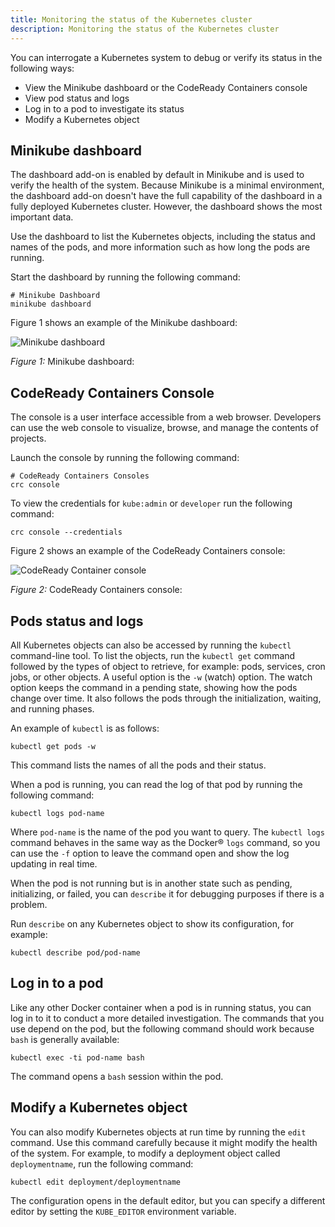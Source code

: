 ```yaml
---
title: Monitoring the status of the Kubernetes cluster
description: Monitoring the status of the Kubernetes cluster
---
```


You can interrogate a Kubernetes system to debug or verify its status in the following ways:

* View the Minikube dashboard or the CodeReady Containers console
* View pod status and logs
* Log in to a pod to investigate its status
* Modify a Kubernetes object

## Minikube dashboard

The dashboard add-on is enabled by default in Minikube and is used to verify the health of the system.
Because Minikube is a minimal environment, the dashboard add-on doesn't have the full capability of the dashboard in a fully deployed Kubernetes cluster. However, the dashboard shows the most important data.

Use the dashboard to list the Kubernetes objects, including the status and names of the pods, and more information such as how long the pods are running.

Start the dashboard by running the following command:

```shell
# Minikube Dashboard
minikube dashboard
```

Figure 1 shows an example of the Minikube dashboard:

![Minikube dashboard](../../images/Minikube-dashboard.png)
<Caption>

*Figure 1:* Minikube dashboard:

</Caption>

## CodeReady Containers Console

The console is a user interface accessible from a web browser. Developers can use the web console to visualize, browse, and manage the contents of projects.

Launch the console by running the following command:

```shell
# CodeReady Containers Consoles
crc console
```

To view the credentials for `kube:admin` or `developer` run the following command:

```shell
crc console --credentials
```

Figure 2 shows an example of the CodeReady Containers console:

![CodeReady Container console](../../images/crc_console.png)
<Caption>

*Figure 2:* CodeReady Containers console:

</Caption>

## Pods status and logs

All Kubernetes objects can also be accessed by running the `kubectl` command-line tool. To list the objects, run the `kubectl get` command followed by the types of object to retrieve, for example: pods, services, cron jobs, or other objects.
A useful option is the `-w` (watch) option. The watch option keeps the command in a pending state, showing how the pods change over time. It also follows the pods through the initialization, waiting, and running phases.

An example of `kubectl` is as follows:

```shell
kubectl get pods -w
```

This command lists the names of all the pods and their status.

When a pod is running, you can read the log of that pod by running the following command:

```shell
kubectl logs pod-name
```

Where `pod-name` is the name of the pod you want to query. The `kubectl logs` command behaves in the same way as the Docker® `logs` command, so you can use the `-f` option to leave the command open and show the log updating in real time.

When the pod is not running but is in another state such as pending, initializing, or failed, you can `describe` it for debugging purposes if there is a problem.

Run `describe` on any Kubernetes object to show its configuration, for example:

```shell
kubectl describe pod/pod-name
```

## Log in to a pod

Like any other Docker container when a pod is in running status, you can log in to it to conduct a more detailed investigation.
The commands that you use depend on the pod, but the following command should work because `bash` is generally available:

```shell
kubectl exec -ti pod-name bash
```

The command opens a `bash` session within the pod.

## Modify a Kubernetes object

You can also modify Kubernetes objects at run time by running the `edit` command. Use this command carefully because it might modify the health of the system.
For example, to modify a deployment object called `deploymentname`, run the following command:

```shell
kubectl edit deployment/deploymentname
```

The configuration opens in the default editor, but you can specify a different editor by setting the `KUBE_EDITOR` environment variable.
